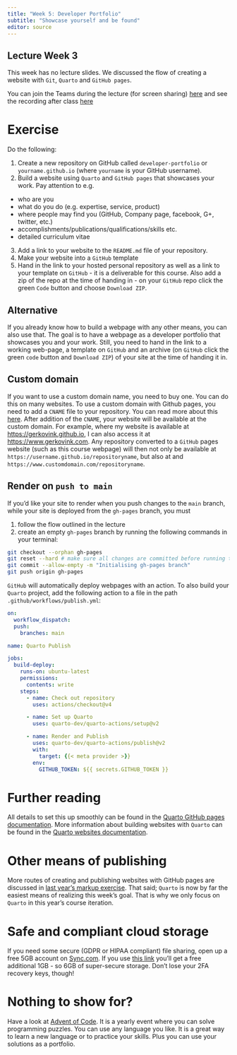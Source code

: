 ```yaml
---
title: "Week 5: Developer Portfolio"
subtitle: "Showcase yourself and be found"
editor: source
---
```


::: callout-tip
## Lecture Week 3

This week has no lecture slides. We discussed the flow of creating a website with `Git`, `Quarto` and `GitHub pages`. 

You can join the Teams during the lecture (for screen sharing) [here](https://teams.microsoft.com/l/meetup-join/19%3ameeting_YjIwZmQ0MDItMmZjZC00ZDdiLThkYWEtZjA5OGM2N2ZjNTIw%40thread.v2/0?context=%7b%22Tid%22%3a%22d72758a0-a446-4e0f-a0aa-4bf95a4a10e7%22%2c%22Oid%22%3a%22cc7d7fcd-73aa-4668-936a-2ca38cace0f3%22%7d) and see the recording after class [here](https://kajabi-storefronts-production.kajabi-cdn.com/kajabi-storefronts-production/blogs/5551/images/nUn5augrQO8aiIU7N8Fw_patient_1.jpg)
:::

# Exercise

Do the following:

1. Create a new repository on GitHub called `developer-portfolio` or `yourname.github.io` (where `yourname` is your GitHub username). 
2. Build a website using `Quarto` and `GitHub pages` that showcases your work. Pay attention to e.g.

- who are you
- what do you do (e.g. expertise, service, product)
- where people may find you (GitHub, Company page, facebook, G+, twitter, etc.)
- accomplishments/publications/qualifications/skills etc.
-  detailed curriculum vitae

3. Add a link to your website to the `README.md` file of your repository.
4. Make your website into a `GitHub` template
5. Hand in the link to your hosted personal repository as well as a link to your template on `GitHub` - it is a deliverable for this course. Also add a zip of the repo at the time of handing in - on your `GitHub` repo click the green `Code` button and choose `Download ZIP`. 

::: callout-warning
## Alternative

If you already know how to build a webpage with any other means, you can also use that. The goal is to have a webpage as a developer portfolio that showcases you and your work. Still, you need to hand in the link to a working web-page, a template on `GitHub` and an archive (on `GitHub` click the green `code` button and `Download ZIP`) of your site at the time of handing it in. 
:::

## Custom domain

If you want to use a custom domain name, you need to buy one. You can do this on many websites. To use a custom domain with Github pages, you need to add a `CNAME` file to your repository. You can read more about this [here](https://docs.github.com/en/github/working-with-github-pages/managing-a-custom-domain-for-your-github-pages-site). After addition of the `CNAME`, your website will be available at the custom domain. For example, where my website is available at [https://gerkovink.github.io](https://gerkovink.github.io), I can also access it at [https://www.gerkovink.com](https://www.gerkovink.com). Any repository converted to a `GitHub` pages website (such as this course webpage) will then not only be available at `https://username.github.io/repositoryname`, but also at and `https://www.customdomain.com/repositoryname`. 

## Render on `push to main`
If you'd like your site to render when you push changes to the `main` branch, while your site is deployed from the `gh-pages` branch, you must 

1. follow the flow outlined in the lecture
2. create an empty `gh-pages` branch by running the following commands in your terminal:

``` .bash
git checkout --orphan gh-pages
git reset --hard # make sure all changes are committed before running this!
git commit --allow-empty -m "Initialising gh-pages branch"
git push origin gh-pages
```

`GitHub` will automatically deploy webpages with an action. To also build your  `Quarto` project, add the following action to a file in the path `.github/workflows/publish.yml`: 

``` .yaml
on:
  workflow_dispatch:
  push:
    branches: main

name: Quarto Publish

jobs:
  build-deploy:
    runs-on: ubuntu-latest
    permissions:
      contents: write
    steps:
      - name: Check out repository
        uses: actions/checkout@v4

      - name: Set up Quarto
        uses: quarto-dev/quarto-actions/setup@v2

      - name: Render and Publish
        uses: quarto-dev/quarto-actions/publish@v2
        with:
          target: {{< meta provider >}}
        env:
          GITHUB_TOKEN: ${{ secrets.GITHUB_TOKEN }}
```


# Further reading

All details to set this up smoothly can be found in the [Quarto GitHub pages documentation](https://quarto.org/docs/publishing/github-pages.html). More information about building websites with `Quarto` can be found in the [Quarto websites documentation](https://quarto.org/docs/websites/).

# Other means of publishing
More routes of creating and publishing websites with GitHub pages are discussed in [last year's markup exercise](https://www.gerkovink.com/oldmarkup/#week-6). That said; `Quarto` is now by far the easiest means of realizing this week's goal. That is why we only focus on `Quarto` in this year's course iteration.

# Safe and compliant cloud storage
If you need some secure (GDPR or HIPAA compliant) file sharing, open up a free 5GB account on [Sync.com](https://www.sync.com/?_sync_refer=d609f9a50). If you use [this link](https://www.sync.com/?_sync_refer=d609f9a50) you'll get a free additional 1GB - so 6GB of super-secure storage. Don't lose your 2FA recovery keys, though!

# Nothing to show for?
Have a look at [Advent of Code](https://adventofcode.com). It is a yearly event where you can solve programming puzzles. You can use any language you like. It is a great way to learn a new language or to practice your skills. Plus you can use your solutions as a portfolio.